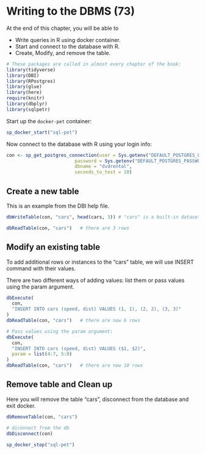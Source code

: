# Writing to the DBMS (73)

At the end of this chapter, you will be able to 

  * Write queries in R using docker container.
  * Start and connect to the database with R.
  * Create, Modify, and remove the table.

```r
# These packages are called in almost every chapter of the book:
library(tidyverse)
library(DBI)
library(RPostgres)
library(glue)
library(here)
require(knitr)
library(dbplyr)
library(sqlpetr)
```
Start up the `docker-pet` container:

```r
sp_docker_start("sql-pet")


```


Now connect to the database with R using your login info:
```r

con <- sp_get_postgres_connection(user = Sys.getenv("DEFAULT_POSTGRES_USER_NAME"),
                         password = Sys.getenv("DEFAULT_POSTGRES_PASSWORD"),
                         dbname = "dvdrental",
                         seconds_to_test = 10)
```
## Create a new table

This is an example from the DBI help file.

```r
dbWriteTable(con, "cars", head(cars, 3)) # "cars" is a built-in dataset, not to be confused with mtcars

dbReadTable(con, "cars")   # there are 3 rows

```
## Modify an existing table

To add additional rows or instances to the "cars" table, we will use INSERT command with their values.

There are two different ways of adding values: list them or pass values using the param argument. 

```r
dbExecute(
  con,
  "INSERT INTO cars (speed, dist) VALUES (1, 1), (2, 2), (3, 3)"
)
dbReadTable(con, "cars")   # there are now 6 rows

# Pass values using the param argument:
dbExecute(
  con,
  "INSERT INTO cars (speed, dist) VALUES ($1, $2)",
  param = list(4:7, 5:8)
)
dbReadTable(con, "cars")   # there are now 10 rows

```

## Remove table and Clean up

Here you will remove the table "cars", disconnect from the database and exit docker.

```r
dbRemoveTable(con, "cars")

# diconnect from the db
dbDisconnect(con)

sp_docker_stop("sql-pet")
```

